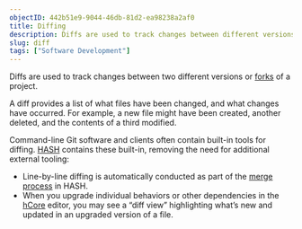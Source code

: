 ```yaml
---
objectID: 442b51e9-9044-46db-81d2-ea98238a2af0
title: Diffing
description: Diffs are used to track changes between different versions or forks of a project, providing an overview regarding files changed, and the nature of those changes.
slug: diff
tags: ["Software Development"]
---
```


Diffs are used to track changes between two different versions or [forks](https://hash.ai/glossary/fork) of a project.

A diff provides a list of what files have been changed, and what changes have occurred. For example, a new file might have been created, another deleted, and the contents of a third modified.

Command-line Git software and clients often contain built-in tools for diffing. [HASH](https://hash.ai/platform) contains these built-in, removing the need for additional external tooling:

- Line-by-line diffing is automatically conducted as part of the [merge process](https://hash.ai/glossary/merge) in HASH.
- When you upgrade individual behaviors or other dependencies in the [hCore](https://hash.ai/platform/core) editor, you may see a “diff view” highlighting what’s new and updated in an upgraded version of a file.
